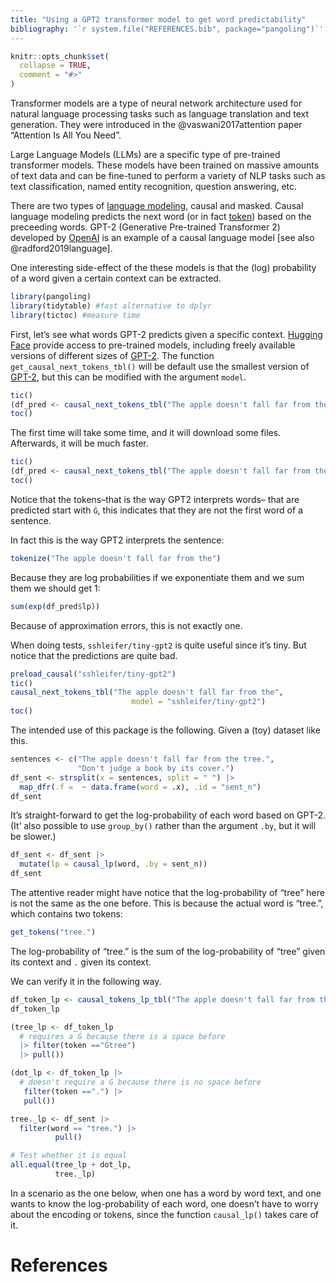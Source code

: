 ```yaml
---
title: "Using a GPT2 transformer model to get word predictability"
bibliography: '`r system.file("REFERENCES.bib", package="pangoling")`'
---
```


```r
knitr::opts_chunk$set(
  collapse = TRUE,
  comment = "#>"
)
```

<!-- https://ropensci.org/blog/2019/12/08/precompute-vignettes/ -->

Transformer models are a type of neural network architecture used for natural language processing tasks such as language translation and text generation. They were introduced in the @vaswani2017attention paper "Attention Is All You Need". 

Large Language Models (LLMs) are a specific type of pre-trained transformer models. These models have been trained on massive amounts of text data and can be fine-tuned to perform a variety of NLP tasks such as text classification, named entity recognition, question answering, etc.

There are two types of [language modeling](https://huggingface.co/docs/transformers/tasks/language_modeling), causal and masked. Causal language modeling predicts the next word (or in fact [token]()) based on the preceeding words. GPT-2 (Generative Pre-trained Transformer 2) developed by [OpenAI](https://openai.com/) is an example of a causal language model [see also @radford2019language].

One interesting side-effect of the these models is that the (log) probability of a word given a certain context can be extracted. 


```r
library(pangoling)
library(tidytable) #fast alternative to dplyr
library(tictoc) #measure time
```

First, let's see what words GPT-2 predicts given a specific context. [Hugging Face](https://huggingface.co/) provide access to pre-trained models, including freely available versions of different sizes of  [GPT-2](https://huggingface.co/gpt2). The function `get_causal_next_tokens_tbl()` will be default use the smallest version of [GPT-2](https://huggingface.co/gpt2), but this can be modified with the argument `model`.


```r
tic()
(df_pred <- causal_next_tokens_tbl("The apple doesn't fall far from the"))
toc()
```

The first time will take some time, and it will download some files. Afterwards, it will be much faster.

```r
tic()
(df_pred <- causal_next_tokens_tbl("The apple doesn't fall far from the"))
toc()
```

Notice that the tokens--that is the way GPT2 interprets words-- that are predicted start with `Ġ`, this indicates that they are not the first word of a sentence.

In fact this is the way GPT2 interprets the sentence:

```r
tokenize("The apple doesn't fall far from the")
```

Because they are log probabilities if we exponentiate them and we sum them we should get 1:

```r
sum(exp(df_pred$lp))
```

Because of approximation errors, this is not exactly one.


When doing tests, `sshleifer/tiny-gpt2` is quite useful since it's tiny. But notice that the predictions are quite bad.

```r
preload_causal("sshleifer/tiny-gpt2")
tic()
causal_next_tokens_tbl("The apple doesn't fall far from the", 
                           model = "sshleifer/tiny-gpt2")
toc()
```

The intended use of this package is the following. Given a (toy) dataset like this.

```r
sentences <- c("The apple doesn't fall far from the tree.", 
               "Don't judge a book by its cover.")
df_sent <- strsplit(x = sentences, split = " ") |> 
  map_dfr(.f =  ~ data.frame(word = .x), .id = "sent_n")
df_sent
```

It's straight-forward to get the log-probability of each word based on GPT-2. (It' also possible to use `group_by()` rather than the argument `.by`, but it will be slower.)

```r
df_sent <- df_sent |>
  mutate(lp = causal_lp(word, .by = sent_n))
df_sent
```

The attentive reader might have notice that the log-probability of "tree" here is not the same as the one before. This is because the actual word is "tree.", which contains two tokens:

```r
get_tokens("tree.")
```

The log-probability of "tree." is the sum of the log-probability of "tree" given its context and `.` given its context.

We can verify it in the following way.

```r
df_token_lp <- causal_tokens_lp_tbl("The apple doesn't fall far from the tree.")
df_token_lp

(tree_lp <- df_token_lp
  # requires a Ġ because there is a space before
  |> filter(token =="Ġtree")
  |> pull())

(dot_lp <- df_token_lp |>
  # doesn't require a Ġ because there is no space before
   filter(token ==".") |>
   pull())

tree._lp <- df_sent |> 
  filter(word == "tree.") |>
          pull()

# Test whether it is equal
all.equal(tree_lp + dot_lp,
          tree._lp)
```

In a scenario as the one below, when one has a word by word text, and one wants to know the log-probability of each word, one doesn't have to worry about the encoding or tokens, since the function `causal_lp()` takes care of it.

# References

